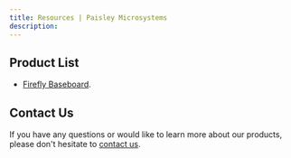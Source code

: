 ```yaml
---
title: Resources | Paisley Microsystems 
description: 
---
```


## Product List

- [Firefly Baseboard](https://docs.paisleymicro.com/firefly/downloads).


## Contact Us

If you have any questions or would like to learn more about our products, please don't hesitate to [contact us](mailto:contact@paisleymicro.com).
